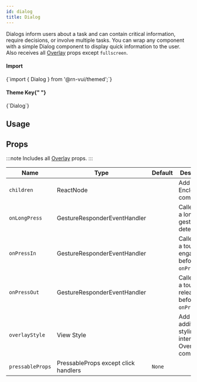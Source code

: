 ```yaml
---
id: dialog
title: Dialog
---
```



<IconsStyle />

Dialogs inform users about a task and can contain critical information, require decisions, or involve multiple tasks.
You can wrap any component with a simple Dialog component to display quick information to the user.
Also receives all [Overlay](https://reactnativeelements.com/docs/components/overlay#props) props except `fullscreen`.

<div class="row inline-flex-center">
  <div class="col col--3">
    <h4>Import</h4>
  </div>
  <div class="col col--9">
    <CodeBlock>{`import { Dialog } from '@rn-vui/themed';`}</CodeBlock>
  </div>
  <div class="col col--3">
    <h4>
      Theme Key{" "}
      <a href="../customizing#using-themeprovider">
        <BiInfoCircle />
      </a>
    </h4>
  </div>
  <div class="col col--9">
    <CodeBlock>{`Dialog`}</CodeBlock>
  </div>
</div>

## Usage

<Usage />

## Props

:::note
Includes all [Overlay](overlay#props) props.
:::

<div class='table-responsive'>

| Name             | Type                                 | Default | Description                                               |
| ---------------- | ------------------------------------ | ------- | --------------------------------------------------------- |
| `children`       | ReactNode                            |         | Add Enclosed components.                                  |
| `onLongPress`    | GestureResponderEventHandler         |         | Called when a long-tap gesture is detected.               |
| `onPressIn`      | GestureResponderEventHandler         |         | Called when a touch is engaged before `onPress`.          |
| `onPressOut`     | GestureResponderEventHandler         |         | Called when a touch is released before `onPress`.         |
| `overlayStyle`   | View Style                           |         | Add additional styling to the internal Overlay component. |
| `pressableProps` | PressableProps except click handlers | `None`  |                                                           |

</div>
